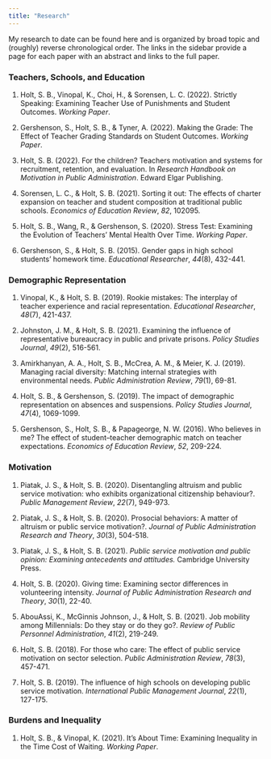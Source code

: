 ```yaml
---
title: "Research"
---
```


My research to date can be found here and is organized by broad topic and (roughly) reverse chronological order. The links in the sidebar provide a page for each paper with an abstract and links to the full paper.

### Teachers, Schools, and Education

1.  Holt, S. B., Vinopal, K., Choi, H., & Sorensen, L. C. (2022). Strictly Speaking: Examining Teacher Use of Punishments and Student Outcomes. *Working Paper*.

2.  Gershenson, S., Holt, S. B., & Tyner, A. (2022). Making the Grade: The Effect of Teacher Grading Standards on Student Outcomes. *Working Paper*.

3.  Holt, S. B. (2022). For the children? Teachers motivation and systems for recruitment, retention, and evaluation. In *Research Handbook on Motivation in Public Administration*. Edward Elgar Publishing.

4.  Sorensen, L. C., & Holt, S. B. (2021). Sorting it out: The effects of charter expansion on teacher and student composition at traditional public schools. *Economics of Education Review*, *82*, 102095.

5.  Holt, S. B., Wang, R., & Gershenson, S. (2020). Stress Test: Examining the Evolution of Teachers' Mental Health Over Time. *Working Paper*.

6.  Gershenson, S., & Holt, S. B. (2015). Gender gaps in high school students' homework time. *Educational Researcher*, *44*(8), 432-441.

### Demographic Representation

1.  Vinopal, K., & Holt, S. B. (2019). Rookie mistakes: The interplay of teacher experience and racial representation. *Educational Researcher*, *48*(7), 421-437.

2.  Johnston, J. M., & Holt, S. B. (2021). Examining the influence of representative bureaucracy in public and private prisons. *Policy Studies Journal*, *49*(2), 516-561.

3.  Amirkhanyan, A. A., Holt, S. B., McCrea, A. M., & Meier, K. J. (2019). Managing racial diversity: Matching internal strategies with environmental needs. *Public Administration Review*, *79*(1), 69-81.

4.  Holt, S. B., & Gershenson, S. (2019). The impact of demographic representation on absences and suspensions. *Policy Studies Journal*, *47*(4), 1069-1099.

5.  Gershenson, S., Holt, S. B., & Papageorge, N. W. (2016). Who believes in me? The effect of student--teacher demographic match on teacher expectations. *Economics of Education Review*, *52*, 209-224.

### Motivation

1.  Piatak, J. S., & Holt, S. B. (2020). Disentangling altruism and public service motivation: who exhibits organizational citizenship behaviour?. *Public Management Review*, *22*(7), 949-973.

2.  Piatak, J. S., & Holt, S. B. (2020). Prosocial behaviors: A matter of altruism or public service motivation?. *Journal of Public Administration Research and Theory*, *30*(3), 504-518.

3.  Piatak, J. S., & Holt, S. B. (2021). *Public service motivation and public opinion: Examining antecedents and attitudes.* Cambridge University Press.

4.  Holt, S. B. (2020). Giving time: Examining sector differences in volunteering intensity. *Journal of Public Administration Research and Theory*, *30*(1), 22-40.

5.  AbouAssi, K., McGinnis Johnson, J., & Holt, S. B. (2021). Job mobility among Millennials: Do they stay or do they go?. *Review of Public Personnel Administration*, *41*(2), 219-249.

6.  Holt, S. B. (2018). For those who care: The effect of public service motivation on sector selection. *Public Administration Review*, *78*(3), 457-471.

7.  Holt, S. B. (2019). The influence of high schools on developing public service motivation. *International Public Management Journal*, *22*(1), 127-175.

### Burdens and Inequality

1.  Holt, S. B., & Vinopal, K. (2021). It's About Time: Examining Inequality in the Time Cost of Waiting. *Working Paper*.
